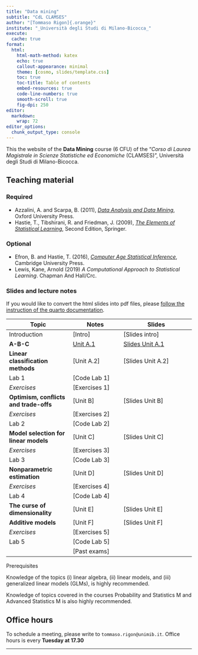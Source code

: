 ```yaml
---
title: "Data mining"
subtitle: "CdL CLAMSES"
author: "[Tommaso Rigon]{.orange}"
institute: "_Università degli Studi di Milano-Bicocca_"
execute:
  cache: true
format:
  html:
    html-math-method: katex
    echo: true
    callout-appearance: minimal
    theme: [cosmo, slides/template.css]
    toc: true
    toc-title: Table of contents
    embed-resources: true
    code-line-numbers: true
    smooth-scroll: true
    fig-dpi: 250
editor: 
  markdown: 
    wrap: 72
editor_options: 
  chunk_output_type: console
---
```


This the website of the **Data Mining** course (6 CFU) of the "*Corso di
Laurea Magistrale in Scienze Statistiche ed Economiche* (CLAMSES)",
Università degli Studi di Milano-Bicocca.

## Teaching material

### Required

-   Azzalini, A. and Scarpa, B. (2011), [*Data Analysis and Data
    Mining*](http://azzalini.stat.unipd.it/Book-DM/), Oxford University
    Press.
-   Hastie, T., Tibshirani, R. and Friedman, J. (2009), [*The Elements
    of Statistical Learning*](https://hastie.su.domains/ElemStatLearn/),
    Second Edition, Springer.

### Optional

-   Efron, B. and Hastie, T. (2016), [*Computer Age Statistical
    Inference*](https://hastie.su.domains/CASI/), Cambridge University
    Press.
-   Lewis, Kane, Arnold (2019) *A Computational Approach to Statistical
    Learning*. Chapman And Hall/Crc.

### Slides and lecture notes

If you would like to convert the html slides into pdf files, please
[follow the instruction of the quarto
documentation](https://quarto.org/docs/presentations/revealjs/presenting.html#print-to-pdf).

| Topic                                  | Notes                         | Slides                                      |
|-------------------------|--------------------|----------------------------|
| Introduction                           | \[Intro\]                     | \[Slides intro\]                            |
| **A-B-C**                              | [Unit A.1](slides/un_A1.html) | [Slides Unit A.1](slides/un_A1_slides.html) |
| **Linear classification methods**      | \[Unit A.2\]                  | \[Slides Unit A.2\]                         |
| Lab 1                                  | \[Code Lab 1\]                |                                             |
| *Exercises*                            | \[Exercises 1\]               |                                             |
| **Optimism, conflicts and trade-offs** | \[Unit B\]                    | \[Slides Unit B\]                           |
| *Exercises*                            | \[Exercises 2\]               |                                             |
| Lab 2                                  | \[Code Lab 2\]                |                                             |
| **Model selection for linear models**  | \[Unit C\]                    | \[Slides Unit C\]                           |
| *Exercises*                            | \[Exercises 3\]               |                                             |
| Lab 3                                  | \[Code Lab 3\]                |                                             |
| **Nonparametric estimation**           | \[Unit D\]                    | \[Slides Unit D\]                           |
| *Exercises*                            | \[Exercises 4\]               |                                             |
| Lab 4                                  | \[Code Lab 4\]                |                                             |
| **The curse of dimensionality**        | \[Unit E\]                    | \[Slides Unit E\]                           |
| **Additive models**                    | \[Unit F\]                    | \[Slides Unit F\]                           |
| *Exercises*                            | \[Exercises 5\]               |                                             |
| Lab 5                                  | \[Code Lab 5\]                |                                             |
|                                        | \[Past exams\]                |                                             |

Prerequisites

Knowledge of the topics (i) linear algebra, (ii) linear models, and (iii) generalized linear models (GLMs), is highly recommended.

Knowledge of topics covered in the courses Probability and Statistics M and Advanced Statistics M is also highly recommended.

## Office hours

To schedule a meeting, please write to `tommaso.rigon@unimib.it`. Office
hours is every **Tuesday at 17.30**

------------------------------------------------------------------------
